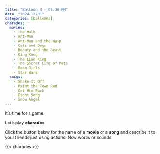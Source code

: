 ```yaml
---
title: "Balloon 4 - 08:30 PM"
date: "2024-12-31"
categories: [balloons]
charades:
  movies:
    - The Hulk
    - Ant-Man
    - Ant-Man and the Wasp
    - Cats and Dogs
    - Beauty and the Beast
    - King Kong
    - The Lion King
    - The Secret Life of Pets
    - Mean Girls
    - Star Wars
  songs: 
    - Shake It Off
    - Paint the Town Red
    - Get Him Back
    - Fight Song
    - Snow Angel
---
```


It's time for a game.

Let's play **charades**

Click the button below for the name of a **movie** or a **song** and describe it to your friends just using actions.  Now words or sounds.

{{< charades >}}
